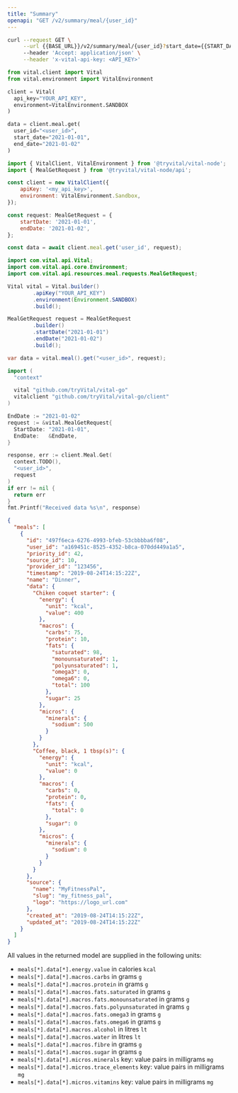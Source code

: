 ```yaml
---
title: "Summary"
openapi: "GET /v2/summary/meal/{user_id}"
---
```


<RequestExample>

```bash Bash
curl --request GET \
     --url {{BASE_URL}}/v2/summary/meal/{user_id}?start_date={{START_DATE}}&end_date={{END_DATE}} \
     --header 'Accept: application/json' \
     --header 'x-vital-api-key: <API_KEY>'
```

```python Python
from vital.client import Vital
from vital.environment import VitalEnvironment

client = Vital(
  api_key="YOUR_API_KEY",
  environment=VitalEnvironment.SANDBOX
)

data = client.meal.get(
  user_id="<user_id>", 
  start_date="2021-01-01", 
  end_date="2021-01-02"
)
```

```javascript Node
import { VitalClient, VitalEnvironment } from '@tryvital/vital-node';
import { MealGetRequest } from '@tryvital/vital-node/api';

const client = new VitalClient({
    apiKey: '<my_api_key>',
    environment: VitalEnvironment.Sandbox,
});

const request: MealGetRequest = {
    startDate: '2021-01-01',
    endDate: '2021-01-02',
};

const data = await client.meal.get('user_id', request);
```

```java Java
import com.vital.api.Vital;
import com.vital.api.core.Environment;
import com.vital.api.resources.meal.requests.MealGetRequest;

Vital vital = Vital.builder()
        .apiKey("YOUR_API_KEY")
        .environment(Environment.SANDBOX)
        .build();

MealGetRequest request = MealGetRequest
        .builder()
        .startDate("2021-01-01")
        .endDate("2021-01-02")
        .build();

var data = vital.meal().get("<user_id>", request);
```

```go Go
import (
  "context"

  vital "github.com/tryVital/vital-go"
  vitalclient "github.com/tryVital/vital-go/client"
)

EndDate := "2021-01-02"
request := &vital.MealGetRequest{
  StartDate: "2021-01-01",
  EndDate:   &EndDate,
}

response, err := client.Meal.Get(
  context.TODO(), 
  "<user_id>", 
  request
)
if err != nil {
  return err
}
fmt.Printf("Received data %s\n", response)
```

</RequestExample>

<ResponseExample>

```json Example
{
  "meals": [
    {
      "id": "497f6eca-6276-4993-bfeb-53cbbbba6f08",
      "user_id": "a169451c-8525-4352-b8ca-070dd449a1a5",
      "priority_id": 42,
      "source_id": 10,
      "provider_id": "123456",
      "timestamp": "2019-08-24T14:15:22Z",
      "name": "Dinner",
      "data": {
        "Chiken coquet starter": {
          "energy": {
            "unit": "kcal",
            "value": 400
          },
          "macros": {
            "carbs": 75,
            "protein": 10,
            "fats": {
              "saturated": 98,
              "monounsaturated": 1,
              "polyunsaturated": 1,
              "omega3": 0,
              "omega6": 0,
              "total": 100
            },
            "sugar": 25
          },
          "micros": {
            "minerals": {
              "sodium": 500
            }
          }
        },
        "Coffee, black, 1 tbsp(s)": {
          "energy": {
            "unit": "kcal",
            "value": 0
          },
          "macros": {
            "carbs": 0,
            "protein": 0,
            "fats": {
              "total": 0
            },
            "sugar": 0
          },
          "micros": {
            "minerals": {
              "sodium": 0
            }
          }
        }
      },
      "source": {
        "name": "MyFitnessPal",
        "slug": "my_fitness_pal",
        "logo": "https://logo_url.com"
      },
      "created_at": "2019-08-24T14:15:22Z",
      "updated_at": "2019-08-24T14:15:22Z"
    }
  ]
}
```

</ResponseExample>

<Info>
All values in the returned model are supplied in the following units:
</Info>

- `meals[*].data[*].energy.value` in calories `kcal`
- `meals[*].data[*].macros.carbs` in grams `g`
- `meals[*].data[*].macros.protein` in grams `g`
- `meals[*].data[*].macros.fats.saturated` in grams `g`
- `meals[*].data[*].macros.fats.monounsaturated` in grams `g`
- `meals[*].data[*].macros.fats.polyunsaturated` in grams `g`
- `meals[*].data[*].macros.fats.omega3` in grams `g`
- `meals[*].data[*].macros.fats.omega6` in grams `g`
- `meals[*].data[*].macros.alcohol` in litres `lt`
- `meals[*].data[*].macros.water` in litres `lt`
- `meals[*].data[*].macros.fibre` in grams `g`
- `meals[*].data[*].macros.sugar` in grams `g`
- `meals[*].data[*].micros.minerals` key: value pairs in milligrams `mg`
- `meals[*].data[*].micros.trace_elements` key: value pairs in milligrams `mg`
- `meals[*].data[*].micros.vitamins` key: value pairs in milligrams `mg`
